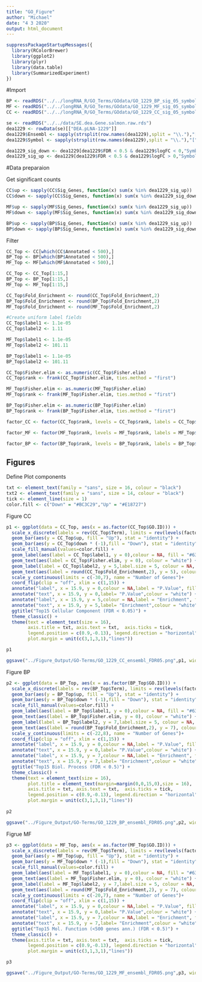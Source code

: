```yaml
---
title: "GO_Figure"
author: "Michael"
date: "4 3 2020"
output: html_document
---
```


```r
suppressPackageStartupMessages({
  library(RColorBrewer)
  library(ggplot2)
  library(plyr)
  library(data.table)
  library(SummarizedExperiment)
})
```



#Import
```r
BP <- readRDS("../../longRNA_R/GO_Terms/GOdata/GO_1229_BP_sig_05_symbol_elim.rds")
MF <- readRDS("../../longRNA_R/GO_Terms/GOdata/GO_1229_MF_sig_05_symbol_elim.rds")
CC <- readRDS("../../longRNA_R/GO_Terms/GOdata/GO_1229_CC_sig_05_symbol_elim.rds")
```

```r
se <- readRDS("../../data/SE.dea.Gene.salmon.raw.rds")
dea1229 <- rowData(se)[["DEA.pLNA-1229"]]
dea1229$Ensembl <- sapply(strsplit(row.names(dea1229),split = "\\."),"[",1)
dea1229$Symbol <- sapply(strsplit(row.names(dea1229),split = "\\."),"[",2)

dea1229_sig_down <- dea1229[dea1229$FDR < 0.5 & dea1229$logFC < 0,"Symbol"]
dea1229_sig_up <- dea1229[dea1229$FDR < 0.5 & dea1229$logFC > 0,"Symbol"]
```



#Data preparaion

Get significant counts
```r
CC$up <- sapply(CC$Sig_Genes, function(x) sum(x %in% dea1229_sig_up))
CC$down <- sapply(CC$Sig_Genes, function(x) sum(x %in% dea1229_sig_down))

MF$up <- sapply(MF$Sig_Genes, function(x) sum(x %in% dea1229_sig_up))
MF$down <- sapply(MF$Sig_Genes, function(x) sum(x %in% dea1229_sig_down))

BP$up <- sapply(BP$Sig_Genes, function(x) sum(x %in% dea1229_sig_up))
BP$down <- sapply(BP$Sig_Genes, function(x) sum(x %in% dea1229_sig_down))
```


Filter
```r
CC_Top <- CC[which(CC$Annotated < 500),]
BP_Top <- BP[which(BP$Annotated < 500),]
MF_Top <- MF[which(MF$Annotated < 500),]
```



```r
CC_Top <- CC_Top[1:15,]
BP_Top <- BP_Top[1:15,]
MF_Top <- MF_Top[1:15,]

CC_Top$Fold_Enrichment <- round(CC_Top$Fold_Enrichment,2)
BP_Top$Fold_Enrichment <- round(BP_Top$Fold_Enrichment,2)
MF_Top$Fold_Enrichment <- round(MF_Top$Fold_Enrichment,2)

#Create uniform label fields
CC_Top$label1 <- 1.1e-05
CC_Top$label2 <- 1.11

MF_Top$label1 <- 1.1e-05
MF_Top$label2 <- 101.11

BP_Top$label1 <- 1.1e-05
BP_Top$label2 <- 101.11
```


```r
CC_Top$Fisher.elim <- as.numeric(CC_Top$Fisher.elim)
CC_Top$rank <- frank(CC_Top$Fisher.elim, ties.method = "first")

MF_Top$Fisher.elim <- as.numeric(MF_Top$Fisher.elim)
MF_Top$rank <- frank(MF_Top$Fisher.elim, ties.method = "first")

BP_Top$Fisher.elim <- as.numeric(BP_Top$Fisher.elim)
BP_Top$rank <- frank(BP_Top$Fisher.elim, ties.method = "first")
```






```r

factor_CC <- factor(CC_Top$rank, levels = CC_Top$rank, labels = CC_Top$GO.ID)

factor_MF <- factor(MF_Top$rank, levels = MF_Top$rank, labels = MF_Top$GO.ID)

factor_BP <- factor(BP_Top$rank, levels = BP_Top$rank, labels = BP_Top$GO.ID)
```




## Figures

Define Plot components
```r
txt <- element_text(family = "sans", size = 16, colour = "black")
txt2 <- element_text(family = "sans", size = 14, colour = "black")
tick <- element_line(size = 1)
color.fill <- c("Down" = "#BC3C29","Up" = "#E18727")
```




Figure CC
```r
p1 <- ggplot(data = CC_Top, aes(x = as.factor(CC_Top$GO.ID))) +
  scale_x_discrete(labels = rev(CC_Top$Term), limits = rev(levels(factor_CC)), name = "")+
  geom_bar(aes(y = CC_Top$up, fill = "Up"), stat = "identity") +
  geom_bar(aes(y = CC_Top$down * (-1),fill = "Down"), stat = "identity") +
  scale_fill_manual(values=color.fill) +
  geom_label(aes(label = CC_Top$label1, y = 0),colour = NA, fill = "#636363") +
  geom_text(aes(label = CC_Top$Fisher.elim, y = 0), colour = "white") +
  geom_label(label = CC_Top$label2, y = 5,label.size = 5, colour = NA, fill = "#636363") +
  geom_text(aes(label = round(CC_Top$Fold_Enrichment,2), y = 5), colour = "white") +
  scale_y_continuous(limits = c(-30,7), name = "Number of Genes")+
  coord_flip(clip = "off", xlim = c(1,15)) +
  annotate("label", x = 15.9, y = 0,colour = NA,label = "P.Value", fill = "#636363") +
  annotate("text", x = 15.9, y = 0,label= "P.Value",colour = "white") +
  annotate("label", x = 15.9, y = 5,colour = NA,label = "Enrichment", fill = "#636363") +
  annotate("text", x = 15.9, y = 5,label= "Enrichment",colour = "white") +
  ggtitle("Top15 Cellular Component (FDR < 0.05)") +
  theme_classic() +
  theme(text = element_text(size = 16),
        axis.title = txt, axis.text = txt,  axis.ticks = tick,
        legend.position = c(0.9,-0.13), legend.direction = "horizontal", legend.text = txt2, legend.title = element_blank(),
        plot.margin = unit(c(3,1,3,1),"lines"))

p1

ggsave("../Figure_Output/GO-Terms/GO_1229_CC_ensembl_FDR05.png",p1, width=14, height=6, units="in", dpi=300)
```



Figure BP
```r
p2 <- ggplot(data = BP_Top, aes(x = as.factor(BP_Top$GO.ID))) +
  scale_x_discrete(labels = rev(BP_Top$Term), limits = rev(levels(factor_BP)), name = "")+
  geom_bar(aes(y = BP_Top$up, fill = "Up"), stat = "identity") +
  geom_bar(aes(y = BP_Top$down * (-1),fill = "Down"), stat = "identity") +
  scale_fill_manual(values=color.fill) +
  geom_label(aes(label = BP_Top$label1, y = 0),colour = NA, fill = "#636363") +
  geom_text(aes(label = BP_Top$Fisher.elim, y = 0), colour = "white") +
  geom_label(label = BP_Top$label2, y = 7,label.size = 5, colour = NA, fill = "#636363") +
  geom_text(aes(label = round(BP_Top$Fold_Enrichment,2), y = 7), colour = "white") +
  scale_y_continuous(limits = c(-22,8), name = "Number of Genes")+ 
  coord_flip(clip = "off", xlim = c(1,15)) +
  annotate("label", x = 15.9, y = 0,colour = NA,label = "P.Value", fill = "#636363") +
  annotate("text", x = 15.9, y = 0,label= "P.Value",colour = "white") +
  annotate("label", x = 15.9, y = 7,colour = NA,label = "Enrichment", fill = "#636363") +
  annotate("text", x = 15.9, y = 7,label= "Enrichment",colour = "white") +
  ggtitle("Top15 Biol. Process (FDR < 0.5)") +
  theme_classic() +
  theme(text = element_text(size = 16),
        plot.title = element_text(margin=margin(0,0,15,0),size = 16),
        axis.title = txt, axis.text = txt,  axis.ticks = tick,
        legend.position = c(0.9,-0.13), legend.direction = "horizontal", legend.text = txt2, legend.title = element_blank(),
        plot.margin = unit(c(3,1,3,1),"lines"))
        
p2

ggsave("../Figure_Output/GO-Terms/GO_1229_BP_ensembl_FDR05.png",p2, width=13, height=6, units="in", dpi=300)
```



Figrue MF
```r
p3 <- ggplot(data = MF_Top, aes(x = as.factor(MF_Top$GO.ID))) +
  scale_x_discrete(labels = rev(MF_Top$Term), limits = rev(levels(factor_MF)), name = "")+
  geom_bar(aes(y = MF_Top$up, fill = "Up"), stat = "identity") +
  geom_bar(aes(y = MF_Top$down * (-1),fill = "Down"), stat = "identity") +
  scale_fill_manual(values=color.fill) +
  geom_label(aes(label = MF_Top$label1, y = 0),colour = NA, fill = "#636363") +
  geom_text(aes(label = MF_Top$Fisher.elim, y = 0), colour = "white") +
  geom_label(label = MF_Top$label2, y = 7,label.size = 5, colour = NA, fill = "#636363") +
  geom_text(aes(label = round(MF_Top$Fold_Enrichment,2), y = 7), colour = "white") +
  scale_y_continuous(limits = c(-20,7), name = "Number of Genes")+
  coord_flip(clip = "off", xlim = c(1,15)) +
  annotate("label", x = 15.9, y = 0,colour = NA,label = "P.Value", fill = "#636363") +
  annotate("text", x = 15.9, y = 0,label= "P.Value",colour = "white") +
  annotate("label", x = 15.9, y = 7,colour = NA,label = "Enrichment", fill = "#636363") +
  annotate("text", x = 15.9, y = 7,label= "Enrichment",colour = "white") +
  ggtitle("Top15 Mol. Function (<500 genes ann.) (FDR < 0.5)") +
  theme_classic() +
  theme(axis.title = txt, axis.text = txt,  axis.ticks = tick,
        legend.position = c(0.9,-0.13), legend.direction = "horizontal", legend.text = txt2, legend.title = element_blank(),
        plot.margin = unit(c(3,1,3,1),"lines"))

p3

ggsave("../Figure_Output/GO-Terms/GO_1229_MF_ensembl_FDR05.png",p3, width=14, height=6, units="in", dpi=300)
```



